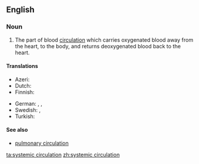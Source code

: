 ==English==

===Noun===
{{en-noun}}

# {{context|anatomy|lang=en}} The part of blood [[circulation]] which carries oxygenated blood away from the heart, to the body, and returns deoxygenated blood back to the heart.

====Translations====
{{trans-top|part of blood circulation}}
* Azeri: {{t|az|böyük qan dövranı}}
* Dutch: {{t|nl|grote bloedsomloop|m}}
* Finnish: {{t|fi|suuri verenkierto}}
{{trans-mid}}
* German: {{t|de|großer Blutkreislauf|m}}, {{t|de|systemischer Kreislauf|m}}, {{t|de|Körperkreislauf|m}}
* Swedish: {{t|sv|systemkretsloppet|n}}, {{t|sv|stora kretsloppet|n}}
* Turkish: {{t+|tr|büyük kan dolaşımı}}
{{trans-bottom}}

====See also====
* [[pulmonary circulation]]

[[ta:systemic circulation]]
[[zh:systemic circulation]]